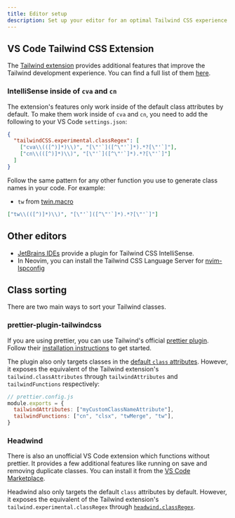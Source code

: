 ```yaml
---
title: Editor setup
description: Set up your editor for an optimal Tailwind CSS experience.
---
```


## VS Code Tailwind CSS Extension

The [Tailwind extension](https://marketplace.visualstudio.com/items?itemName=bradlc.vscode-tailwindcss)
provides additional features that improve the Tailwind development experience. You can find a full list
of them [here](https://tailwindcss.com/docs/editor-setup#intelli-sense-for-vs-code).

### IntelliSense inside of `cva` and `cn`

The extension's features only work inside of the default class attributes by default. To make them work
inside of `cva` and `cn`, you need to add the following to your VS Code `settings.json`:

```json
{
  "tailwindCSS.experimental.classRegex": [
    ["cva\\(([^)]*)\\)", "[\"'`]([^\"'`]*).*?[\"'`]"],
    ["cn\\(([^)]*)\\)", "[\"'`]([^\"'`]*).*?[\"'`]"]
  ]
}
```

Follow the same pattern for any other function you use to generate class names in your code. For example:

- `tw` from [twin.macro](https://www.npmjs.com/package/twin.macro)

```json
["tw\\(([^)]*)\\)", "[\"'`]([^\"'`]*).*?[\"'`]"]
```

## Other editors

- [JetBrains IDEs](https://tailwindcss.com/docs/editor-setup#jet-brains-ides) provide a plugin for Tailwind CSS IntelliSense.
- In Neovim, you can install the Tailwind CSS Language Server for [nvim-lspconfig](https://github.com/neovim/nvim-lspconfig/blob/master/doc/server_configurations.md#tailwindcss)

## Class sorting

There are two main ways to sort your Tailwind classes.

### prettier-plugin-tailwindcss

If you are using prettier, you can use Tailwind's official
[prettier plugin](https://tailwindcss.com/docs/editor-setup#automatic-class-sorting-with-prettier). Follow
their [installation instructions](https://github.com/tailwindlabs/prettier-plugin-tailwindcss#installation)
to get started.

The plugin also only targets classes in the
[default `class` attributes](https://github.com/tailwindlabs/prettier-plugin-tailwindcss#sorting-non-standard-attributes).
However, it exposes the equivalent of the Tailwind extension's `tailwind.classAttributes` through
`tailwindAttributes` and `tailwindFunctions` respectively:

```js
// prettier.config.js
module.exports = {
  tailwindAttributes: ["myCustomClassNameAttribute"],
  tailwindFunctions: ["cn", "clsx", "twMerge", "tw"],
}
```

### Headwind

There is also an unofficial VS Code extension which functions without prettier. It provides a few
additional features like running on save and removing duplicate classes. You can install it from the
[VS Code Marketplace](https://marketplace.visualstudio.com/items?itemName=heybourn.headwind).

Headwind also only targets the default `class` attributes by default. However, it exposes the equivalent
of the Tailwind extension's `tailwind.experimental.classRegex` through
[`headwind.classRegex`](https://github.com/heybourn/headwind#headwindclassregex).
